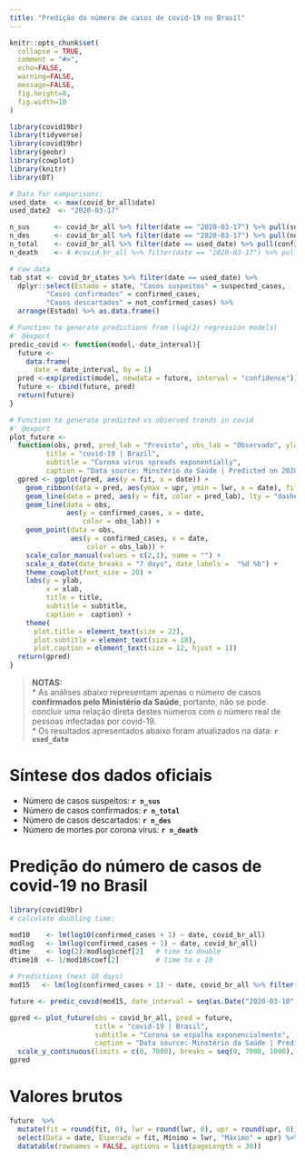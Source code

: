 ```yaml
---
title: "Predição do número de casos de covid-19 no Brasil"
---
```


```r
knitr::opts_chunk$set(
  collapse = TRUE,
  comment = "#>",
  echo=FALSE, 
  warning=FALSE, 
  message=FALSE, 
  fig.height=8, 
  fig.width=10
)
```

```r
library(covid19br)
library(tidyverse)
library(covid19br)
library(geobr)
library(cowplot)
library(knitr)
library(DT)

# Data for comparisons:
used_date  <- max(covid_br_all$date)
used_date2  <- "2020-03-17"

n_sus      <- covid_br_all %>% filter(date == "2020-03-17") %>% pull(suspected_cases)
n_des      <- covid_br_all %>% filter(date == "2020-03-17") %>% pull(not_confirmed_cases)
n_total    <- covid_br_all %>% filter(date == used_date) %>% pull(confirmed_cases)
n_death    <- 4 #covid_br_all %>% filter(date == "2020-03-17") %>% pull(deaths)

# raw data
tab_stat <- covid_br_states %>% filter(date == used_date) %>% 
  dplyr::select(Estado = state, "Casos suspeitos" = suspected_cases, 
         "Casos confirmados" = confirmed_cases,
         "Casos descartados" = not_confirmed_cases) %>% 
  arrange(Estado) %>% as.data.frame()
```

```r
# Function to generate predictions from (log(2) regression models)
#' @export
predic_covid <- function(model, date_interval){
  future <-
    data.frame(
      date = date_interval, by = 1)
  pred <-exp(predict(model, newdata = future, interval = "confidence"))
  future <- cbind(future, pred)
  return(future)
}

# Function to generate predicted vs observed trends in covid
#' @export
plot_future <-
  function(obs, pred, pred_lab = "Previsto", obs_lab = "Observado", ylab = "Casos confirmados covid-19", xlab = "Data",
         title = "covid-19 | Brazil",
         subtitle = "Corona virus spreads exponentially",
         caption = "Data source: Minstério da Saúde | Predicted on 2020-03-15") {
  gpred <- ggplot(pred, aes(y = fit, x = date)) +
    geom_ribbon(data = pred, aes(ymax = upr, ymin = lwr, x = date), fill = "gray", alpha = .5) +
    geom_line(data = pred, aes(y = fit, color = pred_lab), lty = "dashed") +
    geom_line(data = obs,
              aes(y = confirmed_cases, x = date,
                  color = obs_lab)) +
    geom_point(data = obs,
               aes(y = confirmed_cases, x = date,
                   color = obs_lab)) +
    scale_color_manual(values = c(2,1), name = "") +
    scale_x_date(date_breaks = "7 days", date_labels =  "%d %b") +
    theme_cowplot(font_size = 20) +
    labs(y = ylab,
         x = xlab,
         title = title,
         subtitle = subtitle,
         caption =  caption) +
    theme(
      plot.title = element_text(size = 22),
      plot.subtitle = element_text(size = 18),
      plot.caption = element_text(size = 12, hjust = 1))
  return(gpred)
}
```

> __NOTAS:__   
* As análises abaixo representam apenas o número de casos __confirmados pelo Ministério da Saúde__, portanto,
não se pode concluir uma relação direta destes números com o número real de pessoas infectadas por covid-19.  
* Os resultados apresentados abaixo foram atualizados na data: __`r used_date`__

# Síntese dos dados oficiais

* Número de casos suspeitos: __`r n_sus`__  
* Número de casos confirmados: __`r n_total`__  
* Número de casos descartados: __`r n_des`__  
* Número de mortes por corona vírus: __`r n_death`__  

# Predição do número de casos de covid-19 no Brasil

```r
library(covid19br)
# calculate doubling time:

mod10    <- lm(log10(confirmed_cases + 1) ~ date, covid_br_all)
modlog   <- lm(log(confirmed_cases + 1) ~ date, covid_br_all)
dtime    <- log(2)/modlog$coef[2]   # time to double
dtime10  <- 1/mod10$coef[2]         # time to x 10

# Predictions (next 10 days)
mod15   <- lm(log(confirmed_cases + 1) ~ date, covid_br_all %>% filter(date < "2020-03-16"))

future <- predic_covid(mod15, date_interval = seq(as.Date("2020-03-10"), as.Date("2020-03-26"), 1))

gpred <- plot_future(obs = covid_br_all, pred = future, 
                     title = "covid-19 | Brasil", 
                     subtitle = "Corona se espalha exponencialmente",
                     caption = "Data source: Minstério da Saúde | Predicted on 2020-03-16") +
  scale_y_continuous(limits = c(0, 7000), breaks = seq(0, 7000, 1000), labels = c(0, paste(seq(1,7,1), "mil")))
gpred
```

# Valores brutos

```r
future  %>% 
  mutate(fit = round(fit, 0), lwr = round(lwr, 0), upr = round(upr, 0)) %>% 
  select(Data = date, Esperado = fit, Mínimo = lwr, "Máximo" = upr) %>% 
  datatable(rownames = FALSE, options = list(pageLength = 30))
```

